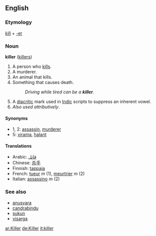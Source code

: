==English==
===Etymology===
[[kill]] + [[-er]]

===Noun===
'''killer''' ([[killers]])

#A person who [[kill]]s.
#A murderer.
#An animal that kills.
#Something that causes death.
#:''Driving while tired can be a '''killer'''.''
#A [[diacritic]] mark used in [[Indic]] scripts to suppress an inherent vowel.
#''Also used attributively''.

====Synonyms====
*1, 2: [[assassin]], [[murderer]]
*5: [[virama]], [[halant]]

====Translations====
*Arabic: [[قاتل]]
*Chinese: [[杀手]]
*Finnish: [[tappaja]]
*French: [[tueur]] ''m'' (1), [[meurtrier]] ''m'' (2)
*Italian: [[assassino]] ''m'' (2)

===See also===
*[[anusvara]]
*[[candrabindu]]
*[[sukun]]
*[[visarga]]

[[ar:Killer]]
[[de:Killer]]
[[it:killer]]